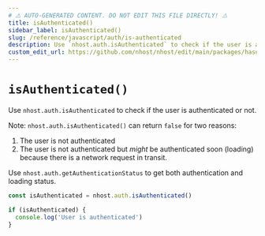 ```yaml
---
# ⚠️ AUTO-GENERATED CONTENT. DO NOT EDIT THIS FILE DIRECTLY! ⚠️
title: isAuthenticated()
sidebar_label: isAuthenticated()
slug: /reference/javascript/auth/is-authenticated
description: Use `nhost.auth.isAuthenticated` to check if the user is authenticated or not.
custom_edit_url: https://github.com/nhost/nhost/edit/main/packages/hasura-auth-js/src/hasura-auth-client.ts#L501
---
```


# `isAuthenticated()`

Use `nhost.auth.isAuthenticated` to check if the user is authenticated or not.

Note: `nhost.auth.isAuthenticated()` can return `false` for two reasons:

1. The user is not authenticated
2. The user is not authenticated but _might_ be authenticated soon (loading) because there is a network request in transit.

Use `nhost.auth.getAuthenticationStatus` to get both authentication and loading status.

```ts
const isAuthenticated = nhost.auth.isAuthenticated()

if (isAuthenticated) {
  console.log('User is authenticated')
}
```
